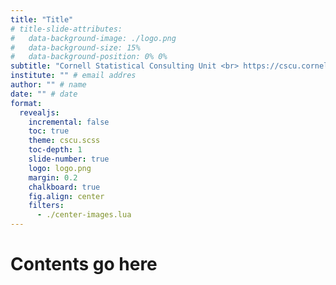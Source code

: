 ```yaml
---
title: "Title"
# title-slide-attributes:
#   data-background-image: ./logo.png
#   data-background-size: 15%
#   data-background-position: 0% 0%
subtitle: "Cornell Statistical Consulting Unit <br> https://cscu.cornell.edu"
institute: "" # email addres
author: "" # name
date: "" # date
format: 
  revealjs:
    incremental: false
    toc: true
    theme: cscu.scss
    toc-depth: 1
    slide-number: true
    logo: logo.png
    margin: 0.2
    chalkboard: true
    fig.align: center
    filters:
      - ./center-images.lua
---
```


# Contents go here